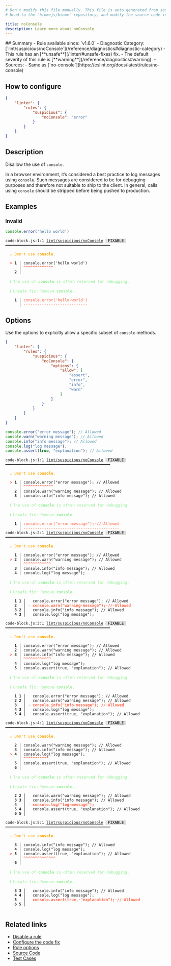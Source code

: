 ```yaml
---
# Don't modify this file manually. This file is auto generated from source, and you will lose your changes next time the website is built.
# Head to the `biomejs/biome` repository, and modify the source code in there.

title: noConsole
description: Learn more about noConsole
---
```


<Tabs>
<TabItem label="JavaScript (and super languages)" icon="seti:javascript">
## Summary
- Rule available since: `v1.6.0`
- Diagnostic Category: [`lint/suspicious/noConsole`](/reference/diagnostics#diagnostic-category)
- This rule has an [**unsafe**](/linter/#unsafe-fixes) fix.
- The default severity of this rule is [**warning**](/reference/diagnostics#warning).
- Sources: 
  - Same as [`no-console`](https://eslint.org/docs/latest/rules/no-console)

## How to configure
```json title="biome.json"
{
	"linter": {
		"rules": {
			"suspicious": {
				"noConsole": "error"
			}
		}
	}
}

```
## Description
Disallow the use of `console`.

In a browser environment, it’s considered a best practice to log messages using `console`.
Such messages are considered to be for debugging purposes and therefore not suitable to ship to the client.
In general, calls using `console` should be stripped before being pushed to production.

## Examples

### Invalid

```js
console.error('hello world')
```

<pre class="language-text"><code class="language-text">code-block.js:1:1 <a href="https://biomejs.dev/linter/rules/no-console">lint/suspicious/noConsole</a> <span style="color: #000; background-color: #ddd;"> FIXABLE </span> ━━━━━━━━━━━━━━━━━━━━━━━━━━━━━━━━━━━━━━━━━━━━━━<br /><br />  <strong><span style="color: Orange;">⚠</span></strong> <span style="color: Orange;">Don't use </span><span style="color: Orange;"><strong>console</strong></span><span style="color: Orange;">.</span><br />  <br />  <strong><span style="color: Tomato;">&gt;</span></strong> <strong>1 │ </strong>console.error('hello world')<br />   <strong>   │ </strong><strong><span style="color: Tomato;">^</span></strong><strong><span style="color: Tomato;">^</span></strong><strong><span style="color: Tomato;">^</span></strong><strong><span style="color: Tomato;">^</span></strong><strong><span style="color: Tomato;">^</span></strong><strong><span style="color: Tomato;">^</span></strong><strong><span style="color: Tomato;">^</span></strong><strong><span style="color: Tomato;">^</span></strong><strong><span style="color: Tomato;">^</span></strong><strong><span style="color: Tomato;">^</span></strong><strong><span style="color: Tomato;">^</span></strong><strong><span style="color: Tomato;">^</span></strong><strong><span style="color: Tomato;">^</span></strong><br />    <strong>2 │ </strong><br />  <br />  <strong><span style="color: lightgreen;">ℹ</span></strong> <span style="color: lightgreen;">The use of </span><span style="color: lightgreen;"><strong>console</strong></span><span style="color: lightgreen;"> is often reserved for debugging.</span><br />  <br />  <strong><span style="color: lightgreen;">ℹ</span></strong> <span style="color: lightgreen;">Unsafe fix</span><span style="color: lightgreen;">: </span><span style="color: lightgreen;">Remove </span><span style="color: lightgreen;"><strong>console</strong></span><span style="color: lightgreen;">.</span><br />  <br />  <strong>  1 │ </strong><span style="color: Tomato;">c</span><span style="color: Tomato;">o</span><span style="color: Tomato;">n</span><span style="color: Tomato;">s</span><span style="color: Tomato;">o</span><span style="color: Tomato;">l</span><span style="color: Tomato;">e</span><span style="color: Tomato;">.</span><span style="color: Tomato;">e</span><span style="color: Tomato;">r</span><span style="color: Tomato;">r</span><span style="color: Tomato;">o</span><span style="color: Tomato;">r</span><span style="color: Tomato;">(</span><span style="color: Tomato;">'</span><span style="color: Tomato;">h</span><span style="color: Tomato;">e</span><span style="color: Tomato;">l</span><span style="color: Tomato;">l</span><span style="color: Tomato;">o</span><span style="opacity: 0.8;"><span style="color: Tomato;">·</span></span><span style="color: Tomato;">w</span><span style="color: Tomato;">o</span><span style="color: Tomato;">r</span><span style="color: Tomato;">l</span><span style="color: Tomato;">d</span><span style="color: Tomato;">'</span><span style="color: Tomato;">)</span><br />  <strong>    │ </strong><span style="color: Tomato;">-</span><span style="color: Tomato;">-</span><span style="color: Tomato;">-</span><span style="color: Tomato;">-</span><span style="color: Tomato;">-</span><span style="color: Tomato;">-</span><span style="color: Tomato;">-</span><span style="color: Tomato;">-</span><span style="color: Tomato;">-</span><span style="color: Tomato;">-</span><span style="color: Tomato;">-</span><span style="color: Tomato;">-</span><span style="color: Tomato;">-</span><span style="color: Tomato;">-</span><span style="color: Tomato;">-</span><span style="color: Tomato;">-</span><span style="color: Tomato;">-</span><span style="color: Tomato;">-</span><span style="color: Tomato;">-</span><span style="color: Tomato;">-</span><span style="color: Tomato;">-</span><span style="color: Tomato;">-</span><span style="color: Tomato;">-</span><span style="color: Tomato;">-</span><span style="color: Tomato;">-</span><span style="color: Tomato;">-</span><span style="color: Tomato;">-</span><span style="color: Tomato;">-</span><br /></code></pre>

## Options

Use the options to explicitly allow a specific subset of `console` methods.

```json title='biome.json'
{
	"linter": {
		"rules": {
			"suspicious": {
				"noConsole": {
					"options": {
						"allow": [
							"assert",
							"error",
							"info",
							"warn"
						]
					}
				}
			}
		}
	}
}

```

```js
console.error("error message"); // Allowed
console.warn("warning message"); // Allowed
console.info("info message"); // Allowed
console.log("log message");
console.assert(true, "explanation"); // Allowed
```

<pre class="language-text"><code class="language-text">code-block.js:1:1 <a href="https://biomejs.dev/linter/rules/no-console">lint/suspicious/noConsole</a> <span style="color: #000; background-color: #ddd;"> FIXABLE </span> ━━━━━━━━━━━━━━━━━━━━━━━━━━━━━━━━━━━━━━━━━━━━━━<br /><br />  <strong><span style="color: Orange;">⚠</span></strong> <span style="color: Orange;">Don't use </span><span style="color: Orange;"><strong>console</strong></span><span style="color: Orange;">.</span><br />  <br />  <strong><span style="color: Tomato;">&gt;</span></strong> <strong>1 │ </strong>console.error(&quot;error message&quot;); // Allowed<br />   <strong>   │ </strong><strong><span style="color: Tomato;">^</span></strong><strong><span style="color: Tomato;">^</span></strong><strong><span style="color: Tomato;">^</span></strong><strong><span style="color: Tomato;">^</span></strong><strong><span style="color: Tomato;">^</span></strong><strong><span style="color: Tomato;">^</span></strong><strong><span style="color: Tomato;">^</span></strong><strong><span style="color: Tomato;">^</span></strong><strong><span style="color: Tomato;">^</span></strong><strong><span style="color: Tomato;">^</span></strong><strong><span style="color: Tomato;">^</span></strong><strong><span style="color: Tomato;">^</span></strong><strong><span style="color: Tomato;">^</span></strong><br />    <strong>2 │ </strong>console.warn(&quot;warning message&quot;); // Allowed<br />    <strong>3 │ </strong>console.info(&quot;info message&quot;); // Allowed<br />  <br />  <strong><span style="color: lightgreen;">ℹ</span></strong> <span style="color: lightgreen;">The use of </span><span style="color: lightgreen;"><strong>console</strong></span><span style="color: lightgreen;"> is often reserved for debugging.</span><br />  <br />  <strong><span style="color: lightgreen;">ℹ</span></strong> <span style="color: lightgreen;">Unsafe fix</span><span style="color: lightgreen;">: </span><span style="color: lightgreen;">Remove </span><span style="color: lightgreen;"><strong>console</strong></span><span style="color: lightgreen;">.</span><br />  <br />  <strong>  1 │ </strong><span style="color: Tomato;">c</span><span style="color: Tomato;">o</span><span style="color: Tomato;">n</span><span style="color: Tomato;">s</span><span style="color: Tomato;">o</span><span style="color: Tomato;">l</span><span style="color: Tomato;">e</span><span style="color: Tomato;">.</span><span style="color: Tomato;">e</span><span style="color: Tomato;">r</span><span style="color: Tomato;">r</span><span style="color: Tomato;">o</span><span style="color: Tomato;">r</span><span style="color: Tomato;">(</span><span style="color: Tomato;">&quot;</span><span style="color: Tomato;">e</span><span style="color: Tomato;">r</span><span style="color: Tomato;">r</span><span style="color: Tomato;">o</span><span style="color: Tomato;">r</span><span style="opacity: 0.8;"><span style="color: Tomato;">·</span></span><span style="color: Tomato;">m</span><span style="color: Tomato;">e</span><span style="color: Tomato;">s</span><span style="color: Tomato;">s</span><span style="color: Tomato;">a</span><span style="color: Tomato;">g</span><span style="color: Tomato;">e</span><span style="color: Tomato;">&quot;</span><span style="color: Tomato;">)</span><span style="color: Tomato;">;</span><span style="opacity: 0.8;"><span style="color: Tomato;">·</span></span><span style="color: Tomato;">/</span><span style="color: Tomato;">/</span><span style="opacity: 0.8;"><span style="color: Tomato;">·</span></span><span style="color: Tomato;">A</span><span style="color: Tomato;">l</span><span style="color: Tomato;">l</span><span style="color: Tomato;">o</span><span style="color: Tomato;">w</span><span style="color: Tomato;">e</span><span style="color: Tomato;">d</span><br />  <strong>    │ </strong><span style="color: Tomato;">-</span><span style="color: Tomato;">-</span><span style="color: Tomato;">-</span><span style="color: Tomato;">-</span><span style="color: Tomato;">-</span><span style="color: Tomato;">-</span><span style="color: Tomato;">-</span><span style="color: Tomato;">-</span><span style="color: Tomato;">-</span><span style="color: Tomato;">-</span><span style="color: Tomato;">-</span><span style="color: Tomato;">-</span><span style="color: Tomato;">-</span><span style="color: Tomato;">-</span><span style="color: Tomato;">-</span><span style="color: Tomato;">-</span><span style="color: Tomato;">-</span><span style="color: Tomato;">-</span><span style="color: Tomato;">-</span><span style="color: Tomato;">-</span><span style="color: Tomato;">-</span><span style="color: Tomato;">-</span><span style="color: Tomato;">-</span><span style="color: Tomato;">-</span><span style="color: Tomato;">-</span><span style="color: Tomato;">-</span><span style="color: Tomato;">-</span><span style="color: Tomato;">-</span><span style="color: Tomato;">-</span><span style="color: Tomato;">-</span><span style="color: Tomato;">-</span><span style="color: Tomato;">-</span><span style="color: Tomato;">-</span><span style="color: Tomato;">-</span><span style="color: Tomato;">-</span><span style="color: Tomato;">-</span><span style="color: Tomato;">-</span><span style="color: Tomato;">-</span><span style="color: Tomato;">-</span><span style="color: Tomato;">-</span><span style="color: Tomato;">-</span><span style="color: Tomato;">-</span><br />code-block.js:2:1 <a href="https://biomejs.dev/linter/rules/no-console">lint/suspicious/noConsole</a> <span style="color: #000; background-color: #ddd;"> FIXABLE </span> ━━━━━━━━━━━━━━━━━━━━━━━━━━━━━━━━━━━━━━━━━━━━━━<br /><br />  <strong><span style="color: Orange;">⚠</span></strong> <span style="color: Orange;">Don't use </span><span style="color: Orange;"><strong>console</strong></span><span style="color: Orange;">.</span><br />  <br />    <strong>1 │ </strong>console.error(&quot;error message&quot;); // Allowed<br />  <strong><span style="color: Tomato;">&gt;</span></strong> <strong>2 │ </strong>console.warn(&quot;warning message&quot;); // Allowed<br />   <strong>   │ </strong><strong><span style="color: Tomato;">^</span></strong><strong><span style="color: Tomato;">^</span></strong><strong><span style="color: Tomato;">^</span></strong><strong><span style="color: Tomato;">^</span></strong><strong><span style="color: Tomato;">^</span></strong><strong><span style="color: Tomato;">^</span></strong><strong><span style="color: Tomato;">^</span></strong><strong><span style="color: Tomato;">^</span></strong><strong><span style="color: Tomato;">^</span></strong><strong><span style="color: Tomato;">^</span></strong><strong><span style="color: Tomato;">^</span></strong><strong><span style="color: Tomato;">^</span></strong><br />    <strong>3 │ </strong>console.info(&quot;info message&quot;); // Allowed<br />    <strong>4 │ </strong>console.log(&quot;log message&quot;);<br />  <br />  <strong><span style="color: lightgreen;">ℹ</span></strong> <span style="color: lightgreen;">The use of </span><span style="color: lightgreen;"><strong>console</strong></span><span style="color: lightgreen;"> is often reserved for debugging.</span><br />  <br />  <strong><span style="color: lightgreen;">ℹ</span></strong> <span style="color: lightgreen;">Unsafe fix</span><span style="color: lightgreen;">: </span><span style="color: lightgreen;">Remove </span><span style="color: lightgreen;"><strong>console</strong></span><span style="color: lightgreen;">.</span><br />  <br />    <strong>1</strong> <strong>1</strong><strong> │ </strong>  console.error(&quot;error message&quot;); // Allowed<br />    <strong>2</strong>  <strong> │ </strong><span style="color: Tomato;">-</span> <span style="color: Tomato;"><strong>c</strong></span><span style="color: Tomato;"><strong>o</strong></span><span style="color: Tomato;"><strong>n</strong></span><span style="color: Tomato;"><strong>s</strong></span><span style="color: Tomato;"><strong>o</strong></span><span style="color: Tomato;"><strong>l</strong></span><span style="color: Tomato;"><strong>e</strong></span><span style="color: Tomato;"><strong>.</strong></span><span style="color: Tomato;"><strong>w</strong></span><span style="color: Tomato;"><strong>a</strong></span><span style="color: Tomato;"><strong>r</strong></span><span style="color: Tomato;"><strong>n</strong></span><span style="color: Tomato;"><strong>(</strong></span><span style="color: Tomato;"><strong>&quot;</strong></span><span style="color: Tomato;"><strong>w</strong></span><span style="color: Tomato;"><strong>a</strong></span><span style="color: Tomato;"><strong>r</strong></span><span style="color: Tomato;"><strong>n</strong></span><span style="color: Tomato;"><strong>i</strong></span><span style="color: Tomato;"><strong>n</strong></span><span style="color: Tomato;"><strong>g</strong></span><span style="color: Tomato;"><span style="opacity: 0.8;"><strong>·</strong></span></span><span style="color: Tomato;"><strong>m</strong></span><span style="color: Tomato;"><strong>e</strong></span><span style="color: Tomato;"><strong>s</strong></span><span style="color: Tomato;"><strong>s</strong></span><span style="color: Tomato;"><strong>a</strong></span><span style="color: Tomato;"><strong>g</strong></span><span style="color: Tomato;"><strong>e</strong></span><span style="color: Tomato;"><strong>&quot;</strong></span><span style="color: Tomato;"><strong>)</strong></span><span style="color: Tomato;"><strong>;</strong></span><span style="color: Tomato;"><span style="opacity: 0.8;"><strong>·</strong></span></span><span style="color: Tomato;"><strong>/</strong></span><span style="color: Tomato;"><strong>/</strong></span><span style="color: Tomato;"><span style="opacity: 0.8;"><strong>·</strong></span></span><span style="color: Tomato;"><strong>A</strong></span><span style="color: Tomato;"><strong>l</strong></span><span style="color: Tomato;"><strong>l</strong></span><span style="color: Tomato;"><strong>o</strong></span><span style="color: Tomato;"><strong>w</strong></span><span style="color: Tomato;"><strong>e</strong></span><span style="color: Tomato;"><strong>d</strong></span><br />    <strong>3</strong> <strong>2</strong><strong> │ </strong>  console.info(&quot;info message&quot;); // Allowed<br />    <strong>4</strong> <strong>3</strong><strong> │ </strong>  console.log(&quot;log message&quot;);<br />  <br />code-block.js:3:1 <a href="https://biomejs.dev/linter/rules/no-console">lint/suspicious/noConsole</a> <span style="color: #000; background-color: #ddd;"> FIXABLE </span> ━━━━━━━━━━━━━━━━━━━━━━━━━━━━━━━━━━━━━━━━━━━━━━<br /><br />  <strong><span style="color: Orange;">⚠</span></strong> <span style="color: Orange;">Don't use </span><span style="color: Orange;"><strong>console</strong></span><span style="color: Orange;">.</span><br />  <br />    <strong>1 │ </strong>console.error(&quot;error message&quot;); // Allowed<br />    <strong>2 │ </strong>console.warn(&quot;warning message&quot;); // Allowed<br />  <strong><span style="color: Tomato;">&gt;</span></strong> <strong>3 │ </strong>console.info(&quot;info message&quot;); // Allowed<br />   <strong>   │ </strong><strong><span style="color: Tomato;">^</span></strong><strong><span style="color: Tomato;">^</span></strong><strong><span style="color: Tomato;">^</span></strong><strong><span style="color: Tomato;">^</span></strong><strong><span style="color: Tomato;">^</span></strong><strong><span style="color: Tomato;">^</span></strong><strong><span style="color: Tomato;">^</span></strong><strong><span style="color: Tomato;">^</span></strong><strong><span style="color: Tomato;">^</span></strong><strong><span style="color: Tomato;">^</span></strong><strong><span style="color: Tomato;">^</span></strong><strong><span style="color: Tomato;">^</span></strong><br />    <strong>4 │ </strong>console.log(&quot;log message&quot;);<br />    <strong>5 │ </strong>console.assert(true, &quot;explanation&quot;); // Allowed<br />  <br />  <strong><span style="color: lightgreen;">ℹ</span></strong> <span style="color: lightgreen;">The use of </span><span style="color: lightgreen;"><strong>console</strong></span><span style="color: lightgreen;"> is often reserved for debugging.</span><br />  <br />  <strong><span style="color: lightgreen;">ℹ</span></strong> <span style="color: lightgreen;">Unsafe fix</span><span style="color: lightgreen;">: </span><span style="color: lightgreen;">Remove </span><span style="color: lightgreen;"><strong>console</strong></span><span style="color: lightgreen;">.</span><br />  <br />    <strong>1</strong> <strong>1</strong><strong> │ </strong>  console.error(&quot;error message&quot;); // Allowed<br />    <strong>2</strong> <strong>2</strong><strong> │ </strong>  console.warn(&quot;warning message&quot;); // Allowed<br />    <strong>3</strong>  <strong> │ </strong><span style="color: Tomato;">-</span> <span style="color: Tomato;"><strong>c</strong></span><span style="color: Tomato;"><strong>o</strong></span><span style="color: Tomato;"><strong>n</strong></span><span style="color: Tomato;"><strong>s</strong></span><span style="color: Tomato;"><strong>o</strong></span><span style="color: Tomato;"><strong>l</strong></span><span style="color: Tomato;"><strong>e</strong></span><span style="color: Tomato;"><strong>.</strong></span><span style="color: Tomato;"><strong>i</strong></span><span style="color: Tomato;"><strong>n</strong></span><span style="color: Tomato;"><strong>f</strong></span><span style="color: Tomato;"><strong>o</strong></span><span style="color: Tomato;"><strong>(</strong></span><span style="color: Tomato;"><strong>&quot;</strong></span><span style="color: Tomato;"><strong>i</strong></span><span style="color: Tomato;"><strong>n</strong></span><span style="color: Tomato;"><strong>f</strong></span><span style="color: Tomato;"><strong>o</strong></span><span style="color: Tomato;"><span style="opacity: 0.8;"><strong>·</strong></span></span><span style="color: Tomato;"><strong>m</strong></span><span style="color: Tomato;"><strong>e</strong></span><span style="color: Tomato;"><strong>s</strong></span><span style="color: Tomato;"><strong>s</strong></span><span style="color: Tomato;"><strong>a</strong></span><span style="color: Tomato;"><strong>g</strong></span><span style="color: Tomato;"><strong>e</strong></span><span style="color: Tomato;"><strong>&quot;</strong></span><span style="color: Tomato;"><strong>)</strong></span><span style="color: Tomato;"><strong>;</strong></span><span style="color: Tomato;"><span style="opacity: 0.8;"><strong>·</strong></span></span><span style="color: Tomato;"><strong>/</strong></span><span style="color: Tomato;"><strong>/</strong></span><span style="color: Tomato;"><span style="opacity: 0.8;"><strong>·</strong></span></span><span style="color: Tomato;"><strong>A</strong></span><span style="color: Tomato;"><strong>l</strong></span><span style="color: Tomato;"><strong>l</strong></span><span style="color: Tomato;"><strong>o</strong></span><span style="color: Tomato;"><strong>w</strong></span><span style="color: Tomato;"><strong>e</strong></span><span style="color: Tomato;"><strong>d</strong></span><br />    <strong>4</strong> <strong>3</strong><strong> │ </strong>  console.log(&quot;log message&quot;);<br />    <strong>5</strong> <strong>4</strong><strong> │ </strong>  console.assert(true, &quot;explanation&quot;); // Allowed<br />  <br />code-block.js:4:1 <a href="https://biomejs.dev/linter/rules/no-console">lint/suspicious/noConsole</a> <span style="color: #000; background-color: #ddd;"> FIXABLE </span> ━━━━━━━━━━━━━━━━━━━━━━━━━━━━━━━━━━━━━━━━━━━━━━<br /><br />  <strong><span style="color: Orange;">⚠</span></strong> <span style="color: Orange;">Don't use </span><span style="color: Orange;"><strong>console</strong></span><span style="color: Orange;">.</span><br />  <br />    <strong>2 │ </strong>console.warn(&quot;warning message&quot;); // Allowed<br />    <strong>3 │ </strong>console.info(&quot;info message&quot;); // Allowed<br />  <strong><span style="color: Tomato;">&gt;</span></strong> <strong>4 │ </strong>console.log(&quot;log message&quot;);<br />   <strong>   │ </strong><strong><span style="color: Tomato;">^</span></strong><strong><span style="color: Tomato;">^</span></strong><strong><span style="color: Tomato;">^</span></strong><strong><span style="color: Tomato;">^</span></strong><strong><span style="color: Tomato;">^</span></strong><strong><span style="color: Tomato;">^</span></strong><strong><span style="color: Tomato;">^</span></strong><strong><span style="color: Tomato;">^</span></strong><strong><span style="color: Tomato;">^</span></strong><strong><span style="color: Tomato;">^</span></strong><strong><span style="color: Tomato;">^</span></strong><br />    <strong>5 │ </strong>console.assert(true, &quot;explanation&quot;); // Allowed<br />    <strong>6 │ </strong><br />  <br />  <strong><span style="color: lightgreen;">ℹ</span></strong> <span style="color: lightgreen;">The use of </span><span style="color: lightgreen;"><strong>console</strong></span><span style="color: lightgreen;"> is often reserved for debugging.</span><br />  <br />  <strong><span style="color: lightgreen;">ℹ</span></strong> <span style="color: lightgreen;">Unsafe fix</span><span style="color: lightgreen;">: </span><span style="color: lightgreen;">Remove </span><span style="color: lightgreen;"><strong>console</strong></span><span style="color: lightgreen;">.</span><br />  <br />    <strong>2</strong> <strong>2</strong><strong> │ </strong>  console.warn(&quot;warning message&quot;); // Allowed<br />    <strong>3</strong> <strong>3</strong><strong> │ </strong>  console.info(&quot;info message&quot;); // Allowed<br />    <strong>4</strong>  <strong> │ </strong><span style="color: Tomato;">-</span> <span style="color: Tomato;"><strong>c</strong></span><span style="color: Tomato;"><strong>o</strong></span><span style="color: Tomato;"><strong>n</strong></span><span style="color: Tomato;"><strong>s</strong></span><span style="color: Tomato;"><strong>o</strong></span><span style="color: Tomato;"><strong>l</strong></span><span style="color: Tomato;"><strong>e</strong></span><span style="color: Tomato;"><strong>.</strong></span><span style="color: Tomato;"><strong>l</strong></span><span style="color: Tomato;"><strong>o</strong></span><span style="color: Tomato;"><strong>g</strong></span><span style="color: Tomato;"><strong>(</strong></span><span style="color: Tomato;"><strong>&quot;</strong></span><span style="color: Tomato;"><strong>l</strong></span><span style="color: Tomato;"><strong>o</strong></span><span style="color: Tomato;"><strong>g</strong></span><span style="color: Tomato;"><span style="opacity: 0.8;"><strong>·</strong></span></span><span style="color: Tomato;"><strong>m</strong></span><span style="color: Tomato;"><strong>e</strong></span><span style="color: Tomato;"><strong>s</strong></span><span style="color: Tomato;"><strong>s</strong></span><span style="color: Tomato;"><strong>a</strong></span><span style="color: Tomato;"><strong>g</strong></span><span style="color: Tomato;"><strong>e</strong></span><span style="color: Tomato;"><strong>&quot;</strong></span><span style="color: Tomato;"><strong>)</strong></span><span style="color: Tomato;"><strong>;</strong></span><br />    <strong>5</strong> <strong>4</strong><strong> │ </strong>  console.assert(true, &quot;explanation&quot;); // Allowed<br />    <strong>6</strong> <strong>5</strong><strong> │ </strong>  <br />  <br />code-block.js:5:1 <a href="https://biomejs.dev/linter/rules/no-console">lint/suspicious/noConsole</a> <span style="color: #000; background-color: #ddd;"> FIXABLE </span> ━━━━━━━━━━━━━━━━━━━━━━━━━━━━━━━━━━━━━━━━━━━━━━<br /><br />  <strong><span style="color: Orange;">⚠</span></strong> <span style="color: Orange;">Don't use </span><span style="color: Orange;"><strong>console</strong></span><span style="color: Orange;">.</span><br />  <br />    <strong>3 │ </strong>console.info(&quot;info message&quot;); // Allowed<br />    <strong>4 │ </strong>console.log(&quot;log message&quot;);<br />  <strong><span style="color: Tomato;">&gt;</span></strong> <strong>5 │ </strong>console.assert(true, &quot;explanation&quot;); // Allowed<br />   <strong>   │ </strong><strong><span style="color: Tomato;">^</span></strong><strong><span style="color: Tomato;">^</span></strong><strong><span style="color: Tomato;">^</span></strong><strong><span style="color: Tomato;">^</span></strong><strong><span style="color: Tomato;">^</span></strong><strong><span style="color: Tomato;">^</span></strong><strong><span style="color: Tomato;">^</span></strong><strong><span style="color: Tomato;">^</span></strong><strong><span style="color: Tomato;">^</span></strong><strong><span style="color: Tomato;">^</span></strong><strong><span style="color: Tomato;">^</span></strong><strong><span style="color: Tomato;">^</span></strong><strong><span style="color: Tomato;">^</span></strong><strong><span style="color: Tomato;">^</span></strong><br />    <strong>6 │ </strong><br />  <br />  <strong><span style="color: lightgreen;">ℹ</span></strong> <span style="color: lightgreen;">The use of </span><span style="color: lightgreen;"><strong>console</strong></span><span style="color: lightgreen;"> is often reserved for debugging.</span><br />  <br />  <strong><span style="color: lightgreen;">ℹ</span></strong> <span style="color: lightgreen;">Unsafe fix</span><span style="color: lightgreen;">: </span><span style="color: lightgreen;">Remove </span><span style="color: lightgreen;"><strong>console</strong></span><span style="color: lightgreen;">.</span><br />  <br />    <strong>3</strong> <strong>3</strong><strong> │ </strong>  console.info(&quot;info message&quot;); // Allowed<br />    <strong>4</strong> <strong>4</strong><strong> │ </strong>  console.log(&quot;log message&quot;);<br />    <strong>5</strong>  <strong> │ </strong><span style="color: Tomato;">-</span> <span style="color: Tomato;"><strong>c</strong></span><span style="color: Tomato;"><strong>o</strong></span><span style="color: Tomato;"><strong>n</strong></span><span style="color: Tomato;"><strong>s</strong></span><span style="color: Tomato;"><strong>o</strong></span><span style="color: Tomato;"><strong>l</strong></span><span style="color: Tomato;"><strong>e</strong></span><span style="color: Tomato;"><strong>.</strong></span><span style="color: Tomato;"><strong>a</strong></span><span style="color: Tomato;"><strong>s</strong></span><span style="color: Tomato;"><strong>s</strong></span><span style="color: Tomato;"><strong>e</strong></span><span style="color: Tomato;"><strong>r</strong></span><span style="color: Tomato;"><strong>t</strong></span><span style="color: Tomato;"><strong>(</strong></span><span style="color: Tomato;"><strong>t</strong></span><span style="color: Tomato;"><strong>r</strong></span><span style="color: Tomato;"><strong>u</strong></span><span style="color: Tomato;"><strong>e</strong></span><span style="color: Tomato;"><strong>,</strong></span><span style="color: Tomato;"><span style="opacity: 0.8;"><strong>·</strong></span></span><span style="color: Tomato;"><strong>&quot;</strong></span><span style="color: Tomato;"><strong>e</strong></span><span style="color: Tomato;"><strong>x</strong></span><span style="color: Tomato;"><strong>p</strong></span><span style="color: Tomato;"><strong>l</strong></span><span style="color: Tomato;"><strong>a</strong></span><span style="color: Tomato;"><strong>n</strong></span><span style="color: Tomato;"><strong>a</strong></span><span style="color: Tomato;"><strong>t</strong></span><span style="color: Tomato;"><strong>i</strong></span><span style="color: Tomato;"><strong>o</strong></span><span style="color: Tomato;"><strong>n</strong></span><span style="color: Tomato;"><strong>&quot;</strong></span><span style="color: Tomato;"><strong>)</strong></span><span style="color: Tomato;"><strong>;</strong></span><span style="color: Tomato;"><span style="opacity: 0.8;"><strong>·</strong></span></span><span style="color: Tomato;"><strong>/</strong></span><span style="color: Tomato;"><strong>/</strong></span><span style="color: Tomato;"><span style="opacity: 0.8;"><strong>·</strong></span></span><span style="color: Tomato;"><strong>A</strong></span><span style="color: Tomato;"><strong>l</strong></span><span style="color: Tomato;"><strong>l</strong></span><span style="color: Tomato;"><strong>o</strong></span><span style="color: Tomato;"><strong>w</strong></span><span style="color: Tomato;"><strong>e</strong></span><span style="color: Tomato;"><strong>d</strong></span><br />    <strong>6</strong> <strong>5</strong><strong> │ </strong>  <br />  <br /></code></pre>

## Related links

- [Disable a rule](/linter/#disable-a-rule)
- [Configure the code fix](/linter#configure-the-code-fix)
- [Rule options](/linter/#rule-options)
- [Source Code](https://github.com/biomejs/biome/blob/main/crates/biome_js_analyze/src/lint/suspicious/no_console.rs)
- [Test Cases](https://github.com/biomejs/biome/blob/main/crates/biome_js_analyze/tests/specs/suspicious/noConsole)

</TabItem>
</Tabs>

